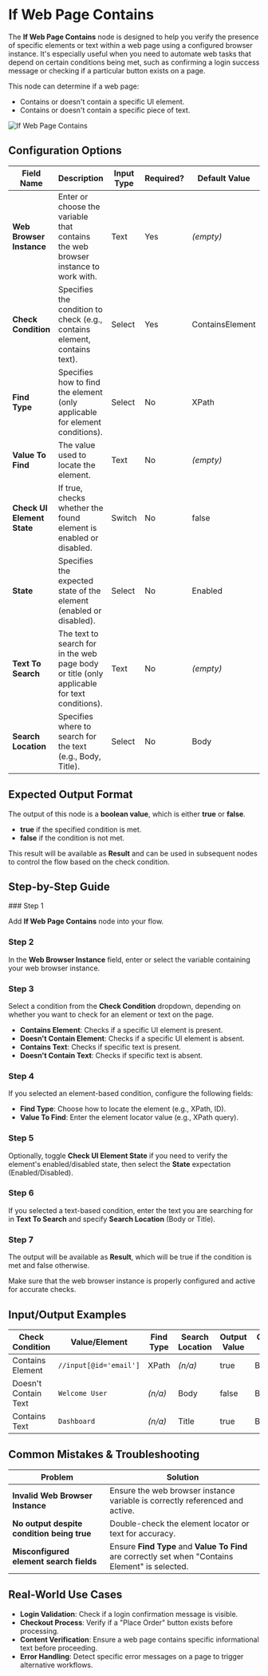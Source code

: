 
# If Web Page Contains

The **If Web Page Contains** node is designed to help you verify the presence of specific elements or text within a web page using a configured browser instance. It's especially useful when you need to automate web tasks that depend on certain conditions being met, such as confirming a login success message or checking if a particular button exists on a page.

This node can determine if a web page:

- Contains or doesn't contain a specific UI element.
- Contains or doesn't contain a specific piece of text.

![If Web Page Contains](./if-web-page-contains.png)

## Configuration Options

| Field Name                 | Description                                                                                 | Input Type | Required? | Default Value   |
| -------------------------- | ------------------------------------------------------------------------------------------- | ---------- | --------- | --------------- |
| **Web Browser Instance**   | Enter or choose the variable that contains the web browser instance to work with.           | Text       | Yes       | _(empty)_       |
| **Check Condition**        | Specifies the condition to check (e.g., contains element, contains text).                   | Select     | Yes       | ContainsElement |
| **Find Type**              | Specifies how to find the element (only applicable for element conditions).                 | Select     | No        | XPath           |
| **Value To Find**          | The value used to locate the element.                                                       | Text       | No        | _(empty)_       |
| **Check UI Element State** | If true, checks whether the found element is enabled or disabled.                           | Switch     | No        | false           |
| **State**                  | Specifies the expected state of the element (enabled or disabled).                          | Select     | No        | Enabled         |
| **Text To Search**         | The text to search for in the web page body or title (only applicable for text conditions). | Text       | No        | _(empty)_       |
| **Search Location**        | Specifies where to search for the text (e.g., Body, Title).                                 | Select     | No        | Body            |

## Expected Output Format

The output of this node is a **boolean value**, which is either **true** or **false**.

- **true** if the specified condition is met.
- **false** if the condition is not met.

This result will be available as **Result** and can be used in subsequent nodes to control the flow based on the check condition.

## Step-by-Step Guide

<Steps>
### Step 1

Add **If Web Page Contains** node into your flow.

### Step 2

In the **Web Browser Instance** field, enter or select the variable containing your web browser instance.

### Step 3

Select a condition from the **Check Condition** dropdown, depending on whether you want to check for an element or text on the page.

- **Contains Element**: Checks if a specific UI element is present.
- **Doesn't Contain Element**: Checks if a specific UI element is absent.
- **Contains Text**: Checks if specific text is present.
- **Doesn't Contain Text**: Checks if specific text is absent.

### Step 4

If you selected an element-based condition, configure the following fields:

- **Find Type**: Choose how to locate the element (e.g., XPath, ID).
- **Value To Find**: Enter the element locator value (e.g., XPath query).

### Step 5

Optionally, toggle **Check UI Element State** if you need to verify the element's enabled/disabled state, then select the **State** expectation (Enabled/Disabled).

### Step 6

If you selected a text-based condition, enter the text you are searching for in **Text To Search** and specify **Search Location** (Body or Title).

### Step 7

The output will be available as **Result**, which will be true if the condition is met and false otherwise.

</Steps>

<Callout type="info" title="Note">
  Make sure that the web browser instance is properly configured and active for
  accurate checks.
</Callout>

## Input/Output Examples

| Check Condition      | Value/Element          | Find Type | Search Location | Output Value | Output Type |
| -------------------- | ---------------------- | --------- | --------------- | ------------ | ----------- |
| Contains Element     | `//input[@id='email']` | XPath     | _(n/a)_         | true         | Boolean     |
| Doesn't Contain Text | `Welcome User`         | _(n/a)_   | Body            | false        | Boolean     |
| Contains Text        | `Dashboard`            | _(n/a)_   | Title           | true         | Boolean     |

## Common Mistakes & Troubleshooting

| Problem                                    | Solution                                                                                          |
| ------------------------------------------ | ------------------------------------------------------------------------------------------------- |
| **Invalid Web Browser Instance**           | Ensure the web browser instance variable is correctly referenced and active.                      |
| **No output despite condition being true** | Double-check the element locator or text for accuracy.                                            |
| **Misconfigured element search fields**    | Ensure **Find Type** and **Value To Find** are correctly set when "Contains Element" is selected. |

## Real-World Use Cases

- **Login Validation**: Check if a login confirmation message is visible.
- **Checkout Process**: Verify if a "Place Order" button exists before processing.
- **Content Verification**: Ensure a web page contains specific informational text before proceeding.
- **Error Handling**: Detect specific error messages on a page to trigger alternative workflows.
